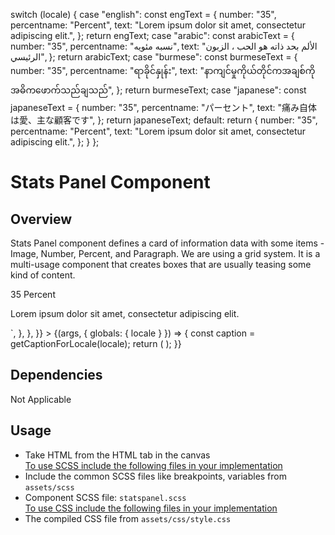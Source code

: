 
  switch (locale) {
    case "english":
      const engText = {
        number: "35",
        percentname: "Percent",
        text: "Lorem ipsum dolor sit amet, consectetur adipiscing elit.",
      };
      return engText;
    case "arabic":
      const arabicText = {
        number: "35",
        percentname: "نسبه مئويه",
        text: "الألم بحد ذاته هو الحب ، الزبون الرئيسي",
      };
      return arabicText;
    case "burmese":
      const burmeseText = {
        number: "35",
        percentname: "ရာခိုင်နှုန်း",
        text: "နာကျင်မှုကိုယ်တိုင်ကအချစ်ကိုအဓိကဖောက်သည်ချသည်",
      };
      return burmeseText;
    case "japanese":
      const japaneseText = {
        number: "35",
        percentname: "パーセント",
        text: "痛み自体は愛、主な顧客です",
      };
      return japaneseText;
    default:
      return {
        number: "35",
        percentname: "Percent",
        text: "Lorem ipsum dolor sit amet, consectetur adipiscing elit.",
      };
  }
};

<Meta title="Testing/Blocks/Stats Panel" component={StatsPanel} />

<style>{`
 .subheading {
    font-weight: 600;
    font-size: 20px;
    color: #333333;
    line-height: 24px;
    margin-bottom: 12px;
    margin-top: 12px;
  }
  .sbdocs .sbdocs-p,
  .sbdocs .sbdocs-li{
    font-size: 1rem;
  }
  .sbdocs .sbdocs-h2 {
    border-bottom: none;
  }
  code {
    font-size: 14px;
    background: #262626;
  }
`}</style>

# Stats Panel Component

## Overview

Stats Panel component defines a card of information data with some items - Image, Number, Percent, and Paragraph. We are using a grid system. It is a multi-usage component that creates boxes that are usually teasing some kind of content.

<Canvas>
  <Story
    name="Stats Panel"
    parameters={{
      docs: {
        source: {
          code: `<div class="grid-x">
  <div class="cell medium-3 statspanel">
    <div class="statspanel__image" style='background-image: url("static/media/stories/assets/images/card2.jpg");'></div>
    <div class="statspanel__box">
      <span class="statspanel__number">35</span>
      <span class="statspanel__per">Percent</span>
      <p>Lorem ipsum dolor sit amet, consectetur adipiscing elit.</p>
    </div>
  </div>
</div>`,
        },
      },
    }}
  >
    {(args, { globals: { locale } }) => {
      const caption = getCaptionForLocale(locale);
      return (
        <StatsPanel
          percent={caption.percentname}
          content={caption.text}
          number={caption.number}
        ></StatsPanel>
      );
    }}
  </Story>
</Canvas>

## Dependencies

Not Applicable

## Usage

<ul>
  <li>Take HTML from the HTML tab in the canvas</li>
  <u>To use SCSS include the following files in your implementation</u>
  <li>
    Include the common SCSS files like breakpoints, variables from <code>assets/scss</code>
  </li>
  <li>
    Component SCSS file: <code>statspanel.scss</code>
  </li>
  <u>To use CSS include the following files in your implementation</u>
  <li>
    The compiled CSS file from <code>assets/css/style.css</code>
  </li>
</ul>
